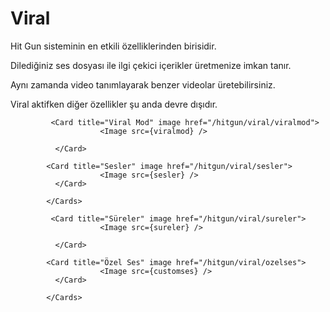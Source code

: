 


# Viral

Hit Gun sisteminin en etkili özelliklerinden birisidir.

Dilediğiniz ses dosyası ile ilgi çekici içerikler üretmenize imkan tanır.

Aynı zamanda video tanımlayarak benzer videolar üretebilirsiniz.




<Callout type="info" emoji="ℹ️">
 Viral aktifken diğer özellikler şu anda devre dışıdır. 
</Callout>
 


  <Cards num={2}>

             <Card title="Viral Mod" image href="/hitgun/viral/viralmod">
                        <Image src={viralmod} /> 
             
              </Card>

            <Card title="Sesler" image href="/hitgun/viral/sesler">
                        <Image src={sesler} />
              </Card>

            </Cards>

  <Cards num={2}>

             <Card title="Süreler" image href="/hitgun/viral/sureler">
                        <Image src={sureler} /> 
             
              </Card>

            <Card title="Özel Ses" image href="/hitgun/viral/ozelses">
                        <Image src={customses} />
              </Card>

            </Cards>    

